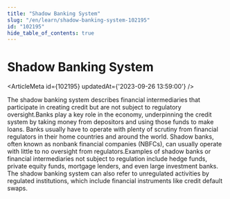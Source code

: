 ```yaml
---
title: "Shadow Banking System"
slug: "/en/learn/shadow-banking-system-102195"
id: "102195"
hide_table_of_contents: true
---
```



# Shadow Banking System

<ArticleMeta id={102195} updatedAt={'2023-09-26 13:59:00'} />
<div className='border-solid border-b border-t-0 my-4 border-[var(--ifm-color-gray-300)]' />

The shadow banking system describes financial intermediaries that participate in creating credit but are not subject to regulatory oversight.Banks play a key role in the economy, underpinning the credit system by taking money from depositors and using those funds to make loans. Banks usually have to operate with plenty of scrutiny from financial regulators in their home countries and around the world. Shadow banks, often known as nonbank financial companies (NBFCs), can usually operate with little to no oversight from regulators.Examples of shadow banks or financial intermediaries not subject to regulation include hedge funds, private equity funds, mortgage lenders, and even large investment banks. The shadow banking system can also refer to unregulated activities by regulated institutions, which include financial instruments like credit default swaps.
